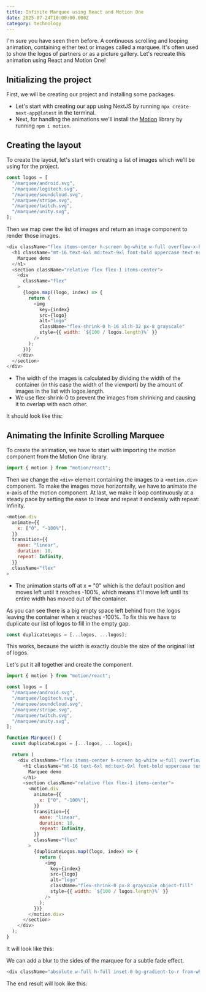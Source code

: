 ```yaml
---
title: Infinite Marquee using React and Motion One
date: 2025-07-24T10:00:00.000Z
category: technology
---
```


I'm sure you have seen them before. A continuous scrolling and looping animation, containing either text or images called a marquee. It's often used to show the logos of partners or as a picture gallery. Let's recreate this animation using React and Motion One!

## Initializing the project

First, we will be creating our project and installing some packages.

* Let's start with creating our app using NextJS by running `npx create-next-app@latest` in the terminal.
* Next, for handling the animations we'll install the [Motion](https://motion.dev/docs/react-quick-start) library by running `npm i motion`.

## Creating the layout

To create the layout, let's start with creating a list of images which we'll be using for the project.

```javascript
const logos = [
  "/marquee/android.svg",
  "/marquee/logitech.svg",
  "/marquee/soundcloud.svg",
  "/marquee/stripe.svg",
  "/marquee/twitch.svg",
  "/marquee/unity.svg",
];
```

Then we map over the list of images and return an image component to render those images.

```javascript
<div className="flex items-center h-screen bg-white w-full overflow-x-hidden flex-col">
  <h1 className="mt-16 text-6xl md:text-9xl font-bold uppercase text-neutral-900">
    Marquee demo
  </h1>
  <section className="relative flex flex-1 items-center">
    <div
      className="flex"
    >
      {logos.map((logo, index) => {
        return (
          <img
            key={index}
            src={logo}
            alt="logo"
            className="flex-shrink-0 h-16 xl:h-32 px-8 grayscale"
            style={{ width: `${100 / logos.length}%` }}
          />
        );
      })}
    </div>
  </section>
</div>
```

* The width of the images is calculated by dividing the width of the container (in this case the width of the viewport) by the amount of images in the list with logos.length.
* We use flex-shrink-0 to prevent the images from shrinking and causing it to overlap with each other.

It should look like this:

<BlogImage image="https://res.cloudinary.com/di81zcvbz/image/upload/v1753318585/Technology/marquee_layout_cyiult.png" alt="marquee layout" caption="The static marquee layout" />

## Animating the Infinite Scrolling Marquee

To create the animation, we have to start with importing the motion component from the Motion One library.

```javascript
import { motion } from "motion/react";
```

Then we change the `<div>` element containing the images to a `<motion.div>` component. To make the images move horizontally, we have to animate the x-axis of the motion component. At last, we make it loop continuously at a steady pace by setting the ease to linear and repeat it endlessly with repeat: Infinity.

```javascript
<motion.div
  animate={{
    x: ["0", "-100%"],
  }}
  transition={{
    ease: "linear",
    duration: 10,
    repeat: Infinity,
  }}
  className="flex"
>
```

* The animation starts off at x = "0" which is the default position and moves left until it reaches -100%, which means it'll move left until its entire width has moved out of the container.

<BlogImage image="https://res.cloudinary.com/di81zcvbz/image/upload/v1753323213/Technology/marquee_1_vfnjzh.png" alt="Layout overview" caption="An overview of the layout at the start and end of the animation. Do you spot a problem?" />

As you can see there is a big empty space left behind from the logos leaving the container when x reaches -100%. To fix this we have to duplicate our list of logos to fill in the empty gap.

```javascript
const duplicateLogos = [...logos, ...logos];
```

This works, because the width is exactly double the size of the original list of logos.

<BlogImage image="https://res.cloudinary.com/di81zcvbz/image/upload/v1753323216/Technology/marquee_2_pykcma.png" alt="Marquee layout with duplicate images" caption="The duplicate images will fill in the empty space" />

Let's put it all together and create the component.

```javascript
import { motion } from "motion/react";

const logos = [
  "/marquee/android.svg",
  "/marquee/logitech.svg",
  "/marquee/soundcloud.svg",
  "/marquee/stripe.svg",
  "/marquee/twitch.svg",
  "/marquee/unity.svg",
];

function Marquee() {
  const duplicateLogos = [...logos, ...logos];

  return (
    <div className="flex items-center h-screen bg-white w-full overflow-x-hidden flex-col">
      <h1 className="mt-16 text-6xl md:text-9xl font-bold uppercase text-neutral-900">
        Marquee demo
      </h1>
      <section className="relative flex flex-1 items-center">
        <motion.div
          animate={{
            x: ["0", "-100%"],
          }}
          transition={{
            ease: "linear",
            duration: 10,
            repeat: Infinity,
          }}
          className="flex"
        >
          {duplicateLogos.map((logo, index) => {
            return (
              <img
                key={index}
                src={logo}
                alt="logo"
                className="flex-shrink-0 px-8 grayscale object-fill"
                style={{ width: `${100 / logos.length}%` }}
              />
            );
          })}
        </motion.div>
      </section>
    </div>
  );
}
```

It will look like this:

<MP4Video video="https://res.cloudinary.com/di81zcvbz/video/upload/v1753323953/marquee_compressed_t8kqxd.mp4" />

We can add a blur to the sides of the marquee for a subtle fade effect.

```javascript
<div className="absolute w-full h-full inset-0 bg-gradient-to-r from-white via-transparent to-white" />
```

The end result will look like this:

<MP4Video video="https://res.cloudinary.com/di81zcvbz/video/upload/v1753324555/marquee_compressed_2_xy0vcw.mp4" />
